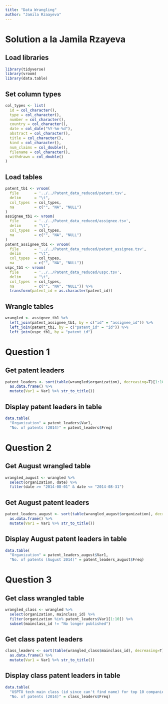 ```yaml
---
title: "Data Wrangling"
author: "Jamila Rzaayeva"
---
```

# Solution a la Jamila Rzayeva

## Load libraries
```r
library(tidyverse)
library(vroom)
library(data.table)
```

## Set column types
```r
col_types <- list(
  id = col_character(),
  type = col_character(),
  number = col_character(),
  country = col_character(),
  date = col_date("%Y-%m-%d"),
  abstract = col_character(),
  title = col_character(),
  kind = col_character(),
  num_claims = col_double(),
  filename = col_character(),
  withdrawn = col_double()
)
```

## Load tables
```r
patent_tb1 <- vroom(
  file       = '../../Patent_data_reduced/patent.tsv', 
  delim      = "\t", 
  col_types  = col_types,
  na         = c("", "NA", "NULL")
)
assignee_tb1 <- vroom(
  file       = '../../Patent_data_reduced/assignee.tsv', 
  delim      = "\t", 
  col_types  = col_types,
  na         = c("", "NA", "NULL")
)
patent_assignee_tb1 <- vroom(
  file       = '../../Patent_data_reduced/patent_assignee.tsv', 
  delim      = "\t", 
  col_types  = col_types,
  na         = c("", "NA", "NULL"))
uspc_tb1 <- vroom(
  file       = '../../Patent_data_reduced/uspc.tsv', 
  delim      = "\t", 
  col_types  = col_types,
  na         = c("", "NA", "NULL")) %>%
  transform(patent_id = as.character(patent_id))
```

## Wrangle tables
```r
wrangled <- assignee_tb1 %>%
  left_join(patent_assignee_tb1, by = c("id" = "assignee_id")) %>%
  left_join(patent_tb1, by = c("patent_id" = "id")) %>%
  left_join(uspc_tb1, by = "patent_id")
```

# Question 1

## Get patent leaders
```r
patent_leaders <- sort(table(wrangled$organization), decreasing=T)[1:10] %>%
  as.data.frame() %>%
  mutate(Var1 = Var1 %>% str_to_title())
```

## Display patent leaders in table
```r
data.table(
  "Organization" = patent_leaders$Var1,
  "No. of patents (2014)" = patent_leaders$Freq)
```

# Question 2

## Get August wrangled table
```r
wrangled_august <- wrangled %>% 
  select(organization, date) %>%
  filter(date >= "2014-08-01" & date <= "2014-08-31")
```

## Get August patent leaders
```r
patent_leaders_august <- sort(table(wrangled_august$organization), decreasing=T)[1:10] %>%
  as.data.frame() %>%
  mutate(Var1 = Var1 %>% str_to_title())
```

## Display August patent leaders in table
```r
data.table(
  "Organization" = patent_leaders_august$Var1,
  "No. of patents (August 2014)" = patent_leaders_august$Freq)
```

# Question 3

## Get class wrangled table
```r
wrangled_class <- wrangled %>%
  select(organization, mainclass_id) %>%
  filter(organization %in% patent_leaders$Var1[1:10]) %>% 
  subset(mainclass_id != "No longer published")
```

## Get class patent leaders
```r
class_leaders <- sort(table(wrangled_class$mainclass_id), decreasing=T)[1:5] %>% 
  as.data.frame() %>%
  mutate(Var1 = Var1 %>% str_to_title())
```

## Display class patent leaders in table
```r
data.table(
  "USPTO tech main class (id since can't find name) for top 10 companies (US since can't find worldwide)" = class_leaders$Var1,
  "No. of patents (2014)" = class_leaders$Freq)
```

